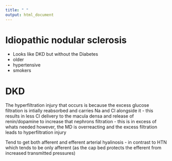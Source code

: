 ```yaml
---
title: " "
output: html_document
---
```

# Idiopathic nodular sclerosis
-   Looks like DKD but without the Diabetes
-   older
-   hypertensive
-   smokers

# DKD

The hyperfiltration injury that occurs is because the excess glucose filtration is intially reabsorbed and carries Na and Cl alongside it - this results in less Cl delivery to the macula densa and release of renin/dopamine to increase that nephrons filtration - this is in excess of whats needed however, the MD is overreacting and the excess filtration leads to hyperfiltration injury

Tend to get both afferent and efferent arterial hyalinosis - in contrast to HTN which tends to be only afferent  (as the cap bed protects the efferent from increased transmitted pressures)


  
